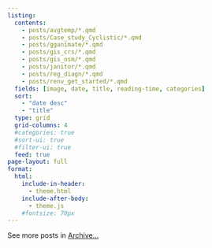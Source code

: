```yaml
---
listing:
  contents: 
    - posts/avgtemp/*.qmd
    - posts/Case_study_Cyclistic/*.qmd
    - posts/gganimate/*.qmd
    - posts/gis_crs/*.qmd
    - posts/gis_osm/*.qmd
    - posts/janitor/*.qmd
    - posts/reg_diagn/*.qmd
    - posts/renv_get_started/*.qmd
  fields: [image, date, title, reading-time, categories]
  sort:
    - "date desc"
    - "title"
  type: grid
  grid-columns: 4
  #categories: true
  #sort-ui: true
  #filter-ui: true
  feed: true
page-layout: full
format: 
  html: 
    include-in-header:
      - theme.html
    include-after-body: 
      - theme.js
    #fontsize: 70px
---
```


::: {style="text-align: justify"}
See more posts in [Archive...](https://g-bez.github.io/my-portfolio/archive.html)
:::
